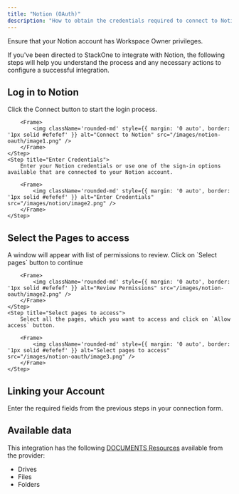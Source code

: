 ```yaml
---
title: "Notion (OAuth)"
description: "How to obtain the credentials required to connect to Notion Oauth."
---
```



<Warning>
  Ensure that your Notion account has Workspace Owner privileges.
</Warning>

If you've been directed to StackOne to integrate with Notion, the following steps will help you understand the process and any necessary actions to configure a successful integration.

## Log in to Notion

<Steps>
    <Step title="Connect to Notion">
        Click the Connect button to start the login process.
    
        <Frame>
            <img className='rounded-md' style={{ margin: '0 auto', border: '1px solid #efefef' }} alt="Connect to Notion" src="/images/notion-oauth/image1.png" />
        </Frame>
    </Step>
    <Step title="Enter Credentials">
        Enter your Notion credentials or use one of the sign-in options available that are connected to your Notion account.
    
        <Frame>
            <img className='rounded-md' style={{ margin: '0 auto', border: '1px solid #efefef' }} alt="Enter Credentials" src="/images/notion/image2.png" />
        </Frame>
    </Step>
</Steps>

## Select the Pages to access

<Steps>
    <Step title="Review Permissions">
        A window will appear with list of permissions to review. Click on `Select pages` button to continue 
    
        <Frame>
            <img className='rounded-md' style={{ margin: '0 auto', border: '1px solid #efefef' }} alt="Review Permissions" src="/images/notion-oauth/image2.png" />
        </Frame>
    </Step>
    <Step title="Select pages to access">
        Select all the pages, which you want to access and click on `Allow access` button.
    
        <Frame>
            <img className='rounded-md' style={{ margin: '0 auto', border: '1px solid #efefef' }} alt="Select pages to access" src="/images/notion-oauth/image3.png" />
        </Frame>
    </Step>
</Steps>



## Linking your Account

Enter the required fields from the previous steps in your connection form.

<IntegrationFooter />

## Available data

This integration has the following [DOCUMENTS Resources](https://docs.stackone.com/reference/getting-started-with-your-api) available from the provider:
<ul>
  <li>Drives</li>
  <li>Files</li>
  <li>Folders</li>
</ul>